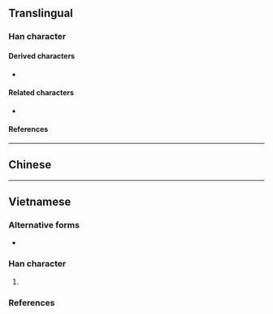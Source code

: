 {{also|兩|両}}
{{character info/new}}
==Translingual==
{{stroke order|strokes=7}}
{{Han simplified forms|兩|両|两}}

===Han character===
{{Han char|rn=1|rad=一|as=06|sn=7|four=10227|canj=MOOB|ids=⿱一⿻冂从,⿻⿱一从冂}}

====Derived characters====
* {{l|mul|[[俩]], [[唡]], [[𪭵]], [[𮉧]], [[辆]], [[𮔊]], [[𮖁]], [[𪠡]], [[𬰥]], [[魉]], [[𫦩]], [[𬾇]], [[𬜯]], [[𤂎]]}}

====Related characters====
* {{l|mul|兩}} {{q|Orthodox [[Traditional Chinese|traditional form]]}}

====References====
{{Han ref|kx=0078.131|dkj=00051|dj=0157.210|hdz=10021.020|uh=4E24}}

----

==Chinese==
{{zh-see|兩|sv}}

----

==Vietnamese==

===Alternative forms===
* {{vi-l|兩|lưỡng}}

===Han character===
{{vi-readings|rs=一06
|hanviet=lưỡng-tdcndg;tdcntd;gdhn, lạng-gdhn
|nom=lưỡng-tdcndg;tdcntd;gdhn, lạng-tdcndg;tdcntd;gdhn, lưởng-genibrel
}}

# {{rfdef|vi|sort=一06}}

===References===
<references/>